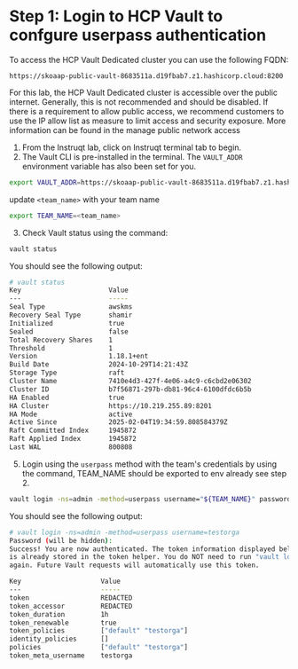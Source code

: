 # Step 1: Login to HCP Vault to confgure userpass authentication

To access the HCP Vault Dedicated cluster you can use the following FQDN:
```
https://skoaap-public-vault-8683511a.d19fbab7.z1.hashicorp.cloud:8200
```

For this lab, the HCP Vault Dedicated cluster is accessible over the public internet. Generally, this is not recommended and should be disabled. 
If there is a requirement to allow public access, we recommend customers to use the IP allow list as measure to limit access and security exposure. 
More information can be found in the <Link href="https://developer.hashicorp.com/hcp/docs/vault/get-started/manage-public-access" target="_blank" rel="noopener noreferrer">manage public network access</Link>


1. From the Instruqt lab, click on Instruqt terminal tab to begin.
2. The <Link href="https://developer.hashicorp.com/vault/docs/commands" target="_blank" rel="noopener noreferrer">Vault CLI</Link> is pre-installed in the terminal. The `VAULT_ADDR` environment variable has also been set for you.

```bash
export VAULT_ADDR=https://skoaap-public-vault-8683511a.d19fbab7.z1.hashicorp.cloud:8200
```
update `<team_name>` with your team name
```bash
export TEAM_NAME=<team_name>
```

3. Check Vault status using the command:

```bash
vault status
```

You should see the following output:

```bash
# vault status
Key                      Value
---                      -----
Seal Type                awskms
Recovery Seal Type       shamir
Initialized              true
Sealed                   false
Total Recovery Shares    1
Threshold                1
Version                  1.18.1+ent
Build Date               2024-10-29T14:21:43Z
Storage Type             raft
Cluster Name             7410e4d3-427f-4e06-a4c9-c6cbd2e06302
Cluster ID               b7f56871-297b-db81-96c4-6100dfdc6b5b
HA Enabled               true
HA Cluster               https://10.219.255.89:8201
HA Mode                  active
Active Since             2025-02-04T19:34:59.808584379Z
Raft Committed Index     1945872
Raft Applied Index       1945872
Last WAL                 800808
```

5. Login using the `userpass` method with the team's credentials by using the command,
TEAM_NAME should be exported to env already see step 2.

```bash
vault login -ns=admin -method=userpass username="${TEAM_NAME}" password='{{ ansible_pass }}'
```

You should see the following output:

```bash
# vault login -ns=admin -method=userpass username=testorga
Password (will be hidden): 
Success! You are now authenticated. The token information displayed below
is already stored in the token helper. You do NOT need to run "vault login"
again. Future Vault requests will automatically use this token.

Key                    Value
---                    -----
token                  REDACTED
token_accessor         REDACTED
token_duration         1h
token_renewable        true
token_policies         ["default" "testorga"]
identity_policies      []
policies               ["default" "testorga"]
token_meta_username    testorga
```